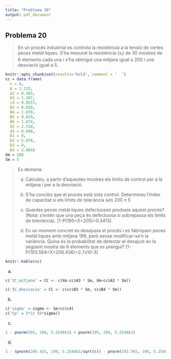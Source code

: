 ```yaml
---
title: "Problema 20"
output: pdf_document
---
```


## Problema 20

> En un procés industrial es controla la resistència a la tensió de certes peces metàl·liques. S’ha mesurat la resistència ($x_i$) de 30 mostres de 6 elements cada una i s’ha obtingut una mitjana igual a 200 i una desviació igual a 5.

```r
knitr::opts_chunk$set(results='hold', comment = '  ')
cc = data.frame(
  n = 6,
  A = 1.225,
  A2 = 0.483,
  A3 = 1.287,
  c4 = 0.9515,
  B3 = 0.030,
  B4 = 1.970,
  B5 = 0.029,
  B6 = 1.874,
  d2 = 2.534,
  d3 = 0.848,
  D1 = 0,
  D2 = 5.078,
  D3 = 0,
  D4 = 2.004)
Xm = 200
Sm = 5
```

> Es demana:
> 
> a. Calculeu, a partir d’aquestes mostres els límits de control per a la mitjana i per a la desviació. 
> 
> b. S’ha conclòs que el procés està sota control. Determineu l’índex de capacitat si els límits de tolerància són $200\pm5$
>
> c. Quantes peces metàl·liques defectuoses produeix aquest procés? (Nota: s’entén que una peça és defectuosa si sobrepassa els límits de tolerància). [1-P(195<X<205)=0.3413]
>
> d. En un moment concret es desajusta el procés i es fabriquen peces metàl·liques amb mitjana 199, però sense modificar-se’n la variància. Quina és la probabilitat de detectar el desajust en la següent mostra de 6 elements que es prengui? [1-P(193.564<X<206.436)=2.7x10-3]

```r
knitr::kable(cc)
```

a.

```r
c('IC_mitjana' = CC <- c(Xm-cc$A3 * Sm, Xm+cc$A3 * Sm))
```

```r
c('IC_desviacio' = CC <- c(cc$B3 * Sm, cc$B4 * Sm))
```

b.

```r
c('sigma' = sigma <- Sm/cc$c4)
c('Cp' = 5*2/ (6*sigma))
```

c.

```r
1 - pnorm(205, 200, 5.254861) + pnorm(195, 200, 5.254861)
```

d.

```r
1 - (pnorm(206.435, 199, 5.254861/sqrt(6)) - pnorm(193.565, 199, 5.254861/sqrt(6)))
```

